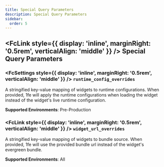 ```yaml
---
title: Special Query Parameters
description: Special Query Parameters
sidebar:
  order: 5
---
```



## <FcLink style={{ display: 'inline', marginRight: '0.5rem', verticalAlign: 'middle' }} /> Special Query Parameters

### <FcSettings style={{ display: 'inline', marginRight: '0.5rem', verticalAlign: 'middle' }} /> `runtime_config_overrides`

A stringified key-value mapping of widgets to runtime configurations. When provided, 1fe will apply the runtime configurations when loading the widget instead of the widget's live runtime configuration.

**Supported Environments**: Pre-Production

### <FcLink style={{ display: 'inline', marginRight: '0.5rem', verticalAlign: 'middle' }} /> `widget_url_overrides`

A stringified key-value mapping of widgets to bundle source. When provided, 1fe will use the provided bundle url instead of the widget's evergreen bundle.

**Supported Environments**: All
